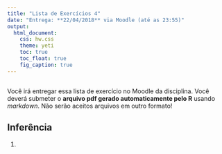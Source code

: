 ```yaml
---
title: "Lista de Exercícios 4"
date: "Entrega: **22/04/2018** via Moodle (até as 23:55)"
output: 
  html_document: 
    css: hw.css
    theme: yeti
    toc: true
    toc_float: true
    fig_caption: true
---
```


## 

Você irá entregar essa lista de exercício no Moodle da disciplina. Você deverá submeter o **arquivo pdf gerado automaticamente pelo R** usando *markdown*. Não serão aceitos arquivos em outro formato!



## Inferência


1) 
